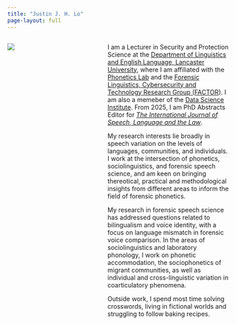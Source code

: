 ```yaml
---
title: "Justin J. H. Lo"
page-layout: full
---
```


:::: {.columns}

::: {.column width="35%"}

![](img/profile.png)

:::

::: {.column width="5%"}

:::

::: {.column width="60%"}

I am a Lecturer in Security and Protection Science at the [Department of Linguistics and English Language, Lancaster University](https://lancaster.ac.uk/linguistics/){target="_blank"}, where I am affiliated with the [Phonetics Lab](https://phoneticslab.github.io/){target="_blank"} and the [Forensic Linguistics, Cybersecurity and Technology Research Group (FACTOR)](https://wp.lancs.ac.uk/factor/){target="_blank"}. I am also a memeber of the [Data Science Institute](https://www.lancaster.ac.uk/dsi/){target="_blank"}. From 2025, I am PhD Abstracts Editor for [*The International Journal of Speech, Language and the Law*](https://utppublishing.com/journal/ijsll){target="_blank"}.

My research interests lie broadly in speech variation on the levels of languages, communities, and individuals. I work at the intersection of phonetics, sociolinguistics, and forensic speech science, and am keen on bringing thereotical, practical and methodological insights from different areas to inform the field of forensic phonetics.

My research in forensic speech science has addressed questions related to bilingualism and voice identity, with a focus on language mismatch in forensic voice comparison. In the areas of sociolinguistics and laboratory phonology, I work on phonetic accommodation, the sociophonetics of migrant communities, as well as individual and cross-linguistic variation in coarticulatory phenomena.

Outside work, I spend most time solving crosswords, living in fictional worlds and struggling to follow baking recipes.

:::

::::